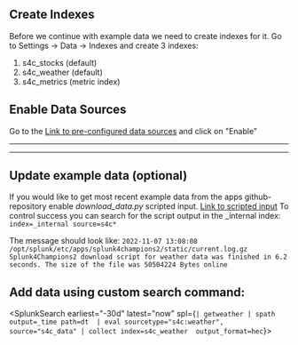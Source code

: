 
## Create Indexes 
Before we continue with example data we need to create indexes for it. Go to Settings -> Data -> Indexes and create 3 indexes: 

1. s4c_stocks (default)
2. s4c_weather (default)
3. s4c_metrics (metric index)

## Enable Data Sources

Go to the [Link to pre-configured data sources](../../manager/splunk4champions2/data/inputs/monitor?search=s4c&count=25) and click on "Enable"
___
___

## Update example data  (optional)

If you would like to get most recent example  data from the apps github-repository enable *download_data.py* scripted input. 
 [Link to scripted input](../../manager/search/data/inputs/script?search=s4c) 
 To control success you can search for the script output in the _internal index: 
 `index=_internal source=s4c*`

 The message should look like: 
 `2022-11-07 13:08:08 /opt/splunk/etc/apps/splunk4champions2/static/current.log.gz Splunk4Champions2 download script for weather data was finished in 6.2 seconds.
The size of the file was 50504224 Bytes online`

## Add data using custom search command: 

<SplunkSearch earliest="-30d" latest="now" spl={`| getweather
| spath output=_time path=dt 
| eval sourcetype="s4c:weather", source="s4c_data"
| collect index=s4c_weather  output_format=hec`}>
</SplunkSearch>
